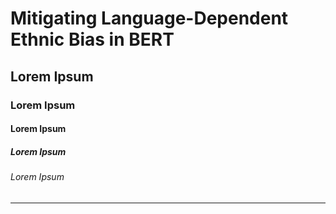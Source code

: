 
# Mitigating Language-Dependent Ethnic Bias in BERT

## Lorem Ipsum

### Lorem Ipsum

#### Lorem Ipsum

##### Lorem Ipsum

###### Lorem Ipsum

---

<StackedBar />
<StackedBarPrev />
